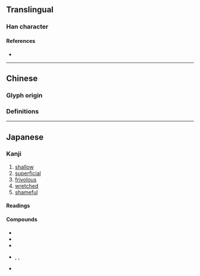 {{also|淺}}
{{character info}}
==Translingual==
{{Han simplified forms|淺|浅|浅}}
{{Han stroke|Japan<br>[[File:浅 - U+06D45 - KanjiVG stroke order.svg]]<br>''(Skip<br>stroke 6<br>for<br>simplified Chinese.)''}}

===Han character===
{{Han char|rn=85|rad=水|as=05|asj=06|snj=9|sn=8|four=|canj=EIJ|ids=⿰氵戋(G),⿰氵㦮(J)}}

====References====
* {{Han ref|kx=0619.121|dkj=17452|hdz=31579.010|uh=6D45|ud=27973}}

----

==Chinese==

===Glyph origin===
{{Han simp|淺|f=戔|t=戋}}

===Definitions===
{{zh-see|淺}}

----

==Japanese==
{{ja-kanji forms|浅|淺}}

===Kanji===
{{ja-kanji|grade=4|rs=水06|kyu=淺}}

# [[shallow]]
# [[superficial]]
# [[frivolous]]
# [[wretched]]
# [[shameful]]

====Readings====
{{ja-readings
|goon=せん
|kanon=せん
|kun=あさ-い
}}

====Compounds====
* {{ja-r|浅学|せんがく}}
* {{ja-r|浅薄|せんぱく}}
* {{ja-r|浅慮|せんりょ}}
* {{ja-r|浅%葱|あさ%つき}}, {{ja-r|浅%葱|あさ%ぎ}}, {{ja-r|浅%葱%色|あさ%ぎ%いろ}}
* {{ja-r|浅%瀬|あさ%せ}}